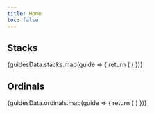 ```yaml
---
title: Home
toc: false
---
```





<div className='flex flex-col space-y-10'>

<div className='flex space-x-6 items-end'>
  <ImageZoom
    alt="banner"
    src={guidesImage}
    className="mt-0 mb-6 first-line:rounded-xl bg-background"
    priority
  />
</div>

## Stacks

<Cards>
  {guidesData.stacks.map(guide => {
    return (
      <Card
        key={guide.title}
        href={guide.href}
        title={guide.title}
        description={guide.description}
      />
    )
  })}
</Cards>

## Ordinals

<Cards>
  {guidesData.ordinals.map(guide => {
    return (
      <Card
        key={guide.title}
        href={guide.href}
        title={guide.title}
        description={guide.description}
      />
    )
  })}
</Cards>

</div>